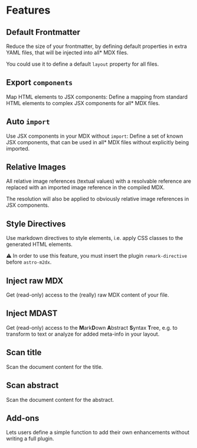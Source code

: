 # Features

<Wrap>
  <Card href="/options/default-frontmatter">

## Default Frontmatter

Reduce the size of your frontmatter, by defining default properties in extra YAML files, that will be injected into all\* MDX files.

You could use it to define a default `layout` property for all files.

  </Card>

  <Card href="/options/export-components">

## Export `components`

Map HTML elements to JSX components: Define a mapping from standard HTML elements to complex JSX components for all\* MDX files.

  </Card>

  <Card href="/options/auto-imports">

## Auto `import`

Use JSX components in your MDX without `import`: Define a set of known JSX components, that can be used in all\* MDX files without explicitly being imported.

  </Card>

  <Card href="/options/relative-images" img="./relative-images.png">

## Relative Images

All relative image references (textual values) with a resolvable reference are replaced with an imported image reference in the compiled MDX.

The resolution will also be applied to obviously relative image references in JSX components.

  </Card>

  <Card href="/options/style-directives">

## Style Directives

Use markdown directives to style elements, i.e. apply CSS classes to the generated HTML elements.

⚠️ In order to use this feature, you must insert the plugin `remark-directive` before `astro-m2dx`.

  </Card>

  <Card href="/options/inject-rawmdx">

## Inject raw MDX

Get (read-only) access to the (really) raw MDX content of your file.

  </Card>

  <Card href="/options/inject-mdast">

## Inject MDAST

Get (read-only) access to the **M**ark**D**own **A**bstract **S**yntax **T**ree, e.g. to transform to text or analyze for added meta-info in your layout.

  </Card>

  <Card href="/options/scan-title">

## Scan title

Scan the document content for the title.

  </Card>

  <Card href="/options/scan-abstract">

## Scan abstract

Scan the document content for the abstract.

  </Card>

  <Card href="/options/add-ons">

## Add-ons

Lets users define a simple function to add their own enhancements without writing a full plugin.

  </Card>
</Wrap>
